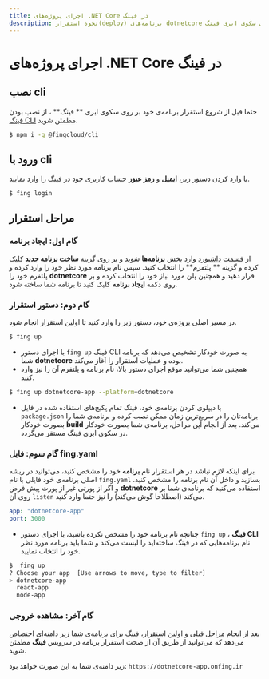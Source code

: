 ```yaml
---
title: اجرای پروژه‌های .NET Core در فینگ
description: نحوه استقرار(deploy) برنامه‌های dotnetcore بر روی سکوی ابری فینگ
---
```



<Platform>
  <PlatformHead title="برنامه‌های .NET Core" src="https://fing.ir/images/platforms/dotnetcore.svg"/>
</Platform>

# اجرای پروژه‌های .NET Core در فینگ

## نصب cli

حتما قبل از شروع استقرار برنامه‌ی خود بر روی سکوی ابری ** فینگ** ، از نصب بودن [فینگ CLI](/quickstart/installation) مطمئن شوید.

```bash
$ npm i -g @fingcloud/cli
```

## ورود با cli

با وارد کردن دستور زیر، **ایمیل** و **رمز عبور** حساب کاربری خود در فینگ را وارد نمایید.

```bash
$ fing login
```

## مراحل استقرار

### گام اول: ایجاد برنامه

از قسمت [داشبورد](https://cloud.fing.ir) وارد بخش **برنامه‌ها** شوید و بر روی گزینه **ساخت برنامه جدید** کلیک کرده و گزینه ** پلتفرم** را انتخاب کنید. سپس نام برنامه مورد نظر خود را وارد کرده و پلتفرم خود را **dotnetcore** قرار دهید و همچنین پلن مورد نیاز خود را انتخاب کرده و بر روی دکمه **ایجاد برنامه** کلیک کنید تا برنامه شما ساخته شود.

### گام دوم: دستور استقرار

در مسیر اصلی پروژه‌ی خود، دستور زیر را وارد کنید تا اولین استقرار انجام شود.

```bash
$ fing up
```

- با اجرای دستور `fing up` فینگ ‌CLI به صورت خودکار تشخیص می‌دهد که برنامه شما **dotnetcore** بوده و عملیات استقرار را آغاز می‌کند.
- همچنین شما می‌توانید موقع اجرای دستور بالا، نام برنامه و پلتفرم آن را نیز وارد کنید.

```bash
$ fing up dotnetcore-app --platform=dotnetcore
```

- با دیپلوی کردن برنامه‌ی خود، فینگ تمام پکیج‌های استفاده شده در فایل `package.json` برنامه‌تان را در سریع‌ترین زمان ممکن نصب کرده و برنامه‌ی شما را بصورت خودکار **build** می‌کند. بعد از انجام این مراحل، برنامه‌ی شما بصورت خودکار در سکوی ابری فینگ مستقر می‌گردد.

### گام سوم: فایل fing.yaml

برای اینکه لازم نباشد در هر استقرار نام **برنامه** خود را مشخص کنید، می‌توانید در ریشه اصلی برنامه‌ی خود فایلی با نام `fing.yaml` بسازید و داخل آن نام برنامه را مشخص کنید. و اگر از پورتی غیر از پورت پیش‌ فرض **dotnetcore** استفاده می‌کنید که برنامه‌ی شما بر روی‌ آن `listen` می‌کند (اصطلاحا گوش می‌کند) را نیز حتما وارد کنید.

```yaml
app: "dotnetcore-app"
port: 3000
```

- چنانچه نام برنامه خود را مشخص نکرده باشید، با اجرای دستور `fing up` ، **فینگ CLI** نام برنامه‌هایی که در فینگ ساخته‌اید را لیست می‌کند و شما باید برنامه مورد نظر خود را انتخاب نمایید.

```bash
$  fing up
? Choose your app  [Use arrows to move, type to filter]
> dotnetcore-app
  react-app
  node-app
```

### گام آخر: مشاهده خروجی

بعد از انجام مراحل قبلی و اولین استقرار، فینگ برای برنامه‌ی شما زیر دامنه‌ای اختصاص می‌دهد که می‌توانید از طریق آن از صحت استقرار برنامه در سرویس **فینگ** مطمئن شوید.

زیر دامنه‌ی شما به این صورت خواهد بود: `https://dotnetcore-app.onfing.ir`
